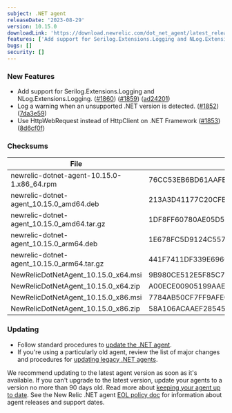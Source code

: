 ```yaml
---
subject: .NET agent
releaseDate: '2023-08-29'
version: 10.15.0
downloadLink: 'https://download.newrelic.com/dot_net_agent/latest_release'
features: ['Add support for Serilog.Extensions.Logging and NLog.Extensions.Logging.','Log a warning when an unsupported .NET version is detected.','Use HttpWebRequest instead of HttpClient on .NET Framework.']
bugs: []
security: []
---
```


### New Features

* Add support for Serilog.Extensions.Logging and NLog.Extensions.Logging. ([#1860](https://github.com/newrelic/newrelic-dotnet-agent/issues/1860)) ([#1859](https://github.com/newrelic/newrelic-dotnet-agent/issues/1859)) ([ad24201](https://github.com/newrelic/newrelic-dotnet-agent/commit/ad242019989b9105b1ccb0dd5602640a057f3333))
* Log a warning when an unsupported .NET version is detected. ([#1852](https://github.com/newrelic/newrelic-dotnet-agent/issues/1852)) ([7da3e59](https://github.com/newrelic/newrelic-dotnet-agent/commit/7da3e59c9e9dbf865053de5eccd448560f5d78ce))
* Use HttpWebRequest instead of HttpClient on .NET Framework ([#1853](https://github.com/newrelic/newrelic-dotnet-agent/issues/1853)) ([8d6cf0f](https://github.com/newrelic/newrelic-dotnet-agent/commit/8d6cf0faf1b08eb54cc76f8fcbb21d7afc994140))

### Checksums

| File                                       | SHA - 256  Hash                                                  |
| ------------------------------------------ | ---------------------------------------------------------------- |
| newrelic-dotnet-agent-10.15.0-1.x86_64.rpm | 76CC53EB6BD61AAFB4ECA6E1D6E4D55F9247502502F835C32351B1E577C7400D |
| newrelic-dotnet-agent_10.15.0_amd64.deb    | 213A3D41177C20CFB37E68D19CAF98A4AA014E1D69FE6F3C438EC50895C0D562 |
| newrelic-dotnet-agent_10.15.0_amd64.tar.gz | 1DF8FF60780AE05D56277A9414DA0C1C2A436C56C864E5E5959706D1323E84F5 |
| newrelic-dotnet-agent_10.15.0_arm64.deb    | 1E678FC5D9124C55789D88781BE257FE8A1A45F11DE1C2B677E782725E049D47 |
| newrelic-dotnet-agent_10.15.0_arm64.tar.gz | 441F7411DF339E696069C051302647732A0535312529F5AF51E1693F25E35256 |
| NewRelicDotNetAgent_10.15.0_x64.msi        | 9B980CE512E5F85C73C7EF814E9C61DB3B14FB6AD88373359F063D9E651970BC |
| NewRelicDotNetAgent_10.15.0_x64.zip        | A00ECE00905199AAEB6DE7AE9CA37C07EDC87EE2794D703330087F979AF20E57 |
| NewRelicDotNetAgent_10.15.0_x86.msi        | 7784AB50CF7FF9AFE0193ADAA7FAF06CF4061FA096652140284DF0269B5AADCD |
| NewRelicDotNetAgent_10.15.0_x86.zip        | 58A106ACAAEF28545F319D4F3D640A023C0F0F407173553AA9CBD8588FE2DD5B |

### Updating

* Follow standard procedures to [update the .NET agent](/docs/agents/net-agent/installation-configuration/update-net-agent).
* If you're using a particularly old agent, review the list of major changes and procedures for [updating legacy .NET agents](/docs/agents/net-agent/troubleshooting/upgrade-legacy-net-agents).

We recommend updating to the latest agent version as soon as it's available. If you can't upgrade to the latest version, update your agents to a version no more than 90 days old. Read more about [keeping your agent up to date](/docs/new-relic-solutions/new-relic-one/install-configure/update-new-relic-agent).
See the New Relic .NET agent [EOL policy doc](/docs/apm/agents/net-agent/getting-started/net-agent-eol-policy) for information about agent releases and support dates.
